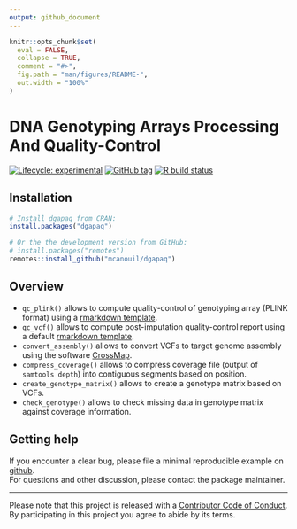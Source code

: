 ```yaml
---
output: github_document
---
```


<!-- README.md is generated from README.Rmd. Please edit that file -->

```r
knitr::opts_chunk$set(
  eval = FALSE,
  collapse = TRUE,
  comment = "#>",
  fig.path = "man/figures/README-",
  out.width = "100%"
)
```

# DNA Genotyping Arrays Processing And Quality-Control <!--<img src="man/figures/dgapaq.png" align="right" width="120" />-->

<!-- badges: start -->
[![Lifecycle: experimental](https://img.shields.io/badge/lifecycle-experimental-orange.svg)](https://www.tidyverse.org/lifecycle/#experimental)
[![GitHub tag](https://img.shields.io/github/tag/mcanouil/dgapaq.svg?label=latest tag&include_prereleases)](https://github.com/mcanouil/dgapaq)
[![R build status](https://github.com/umr1283/dgapaq/workflows/R-CMD-check/badge.svg)](https://github.com/umr1283/dgapaq/actions)
<!-- badges: end -->

## Installation

```r
# Install dgapaq from CRAN:
install.packages("dgapaq")

# Or the the development version from GitHub:
# install.packages("remotes")
remotes::install_github("mcanouil/dgapaq")
```

## Overview 

* `qc_plink()` allows to compute quality-control of genotyping array (PLINK format) 
    using a [rmarkdown template](inst/rmarkdown/templates/qc_plink/skeleton/skeleton.Rmd).
* `qc_vcf()` allows to compute post-imputation quality-control report 
    using a default [rmarkdown template](inst/rmarkdown/templates/qc_vcf/skeleton/skeleton.Rmd).
* `convert_assembly()` allows to convert VCFs to target genome assembly using the software 
    [CrossMap](https://crossmap.readthedocs.io/en/latest/).
* `compress_coverage()` allows to compress coverage file (output of `samtools depth`) into contiguous segments based on position.
* `create_genotype_matrix()` allows to create a genotype matrix based on VCFs.
* `check_genotype()` allows to check missing data in genotype matrix against coverage information.

## Getting help

If you encounter a clear bug, please file a minimal reproducible example on [github](https://github.com/omicsr/dgapaq/issues).  
For questions and other discussion, please contact the package maintainer.

---

Please note that this project is released with a [Contributor Code of Conduct](.github/CODE_OF_CONDUCT.md).  
By participating in this project you agree to abide by its terms.
